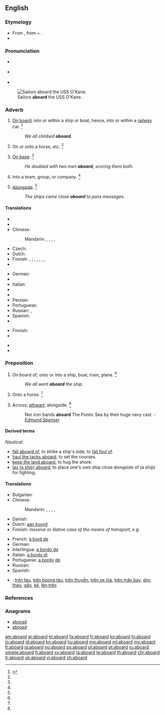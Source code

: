 ==English==

===Etymology===
* From {{etyl|enm|en}} {{term|abord|lang=enm}}, from {{term|a-||on|lang=enm}} + {{term|bord||board, side of a ship|lang=enm}}.
* {{prefix|a|board}}

===Pronunciation===
* {{a|UK}} {{IPA|/əˈbɔːrd/}}
* {{a|US}} {{IPA|/əˈbɔrd/}}
* {{audio|en-us-aboard.ogg|Audio (US)}}

[[File:US Navy 111116-N-RI884-003 Sailors aboard the guided-missile destroyer USS O'Kane (DDG 77) prepare for an underway replenishment.jpg|thumb|Sailors '''aboard''' the USS O'Kane.]]
===Adverb===
{{en-adv|-}}

# [[on board|On board]]; into or within a ship or boat; hence, into or within a [[railway]] car. {{defdate|First attested around 1350 to 1470.}}<ref name=SOED>{{reference-book | last =| first = | authorlink =  | coauthors =  | editor =Brown, Lesley  | others =  | title = The Shorter Oxford English Dictionary | origdate =  | origyear = 1933| origmonth =  | url =  | format =  | accessdate =  | accessyear =  | accessmonth =  | edition = 5th | date =  | year =2003| month =  | publisher =Oxford University Press  | location =Oxford, UK | language =  | id =  | doi = | isbn =978-0-19-860575-7 | lccn = | ol = | pages =6| chapter =  | chapterurl =  | quote =}}</ref>
#: ''We all climbed '''aboard'''.''
# On or onto a horse, etc. {{defdate|First attested in the late 19<sup>th</sup> century.}}<ref name=SOED/>
# {{baseball}} [[on base|On base]]. {{defdate|First attested in the mid 20<sup>th</sup> century.}}<ref name=SOED/>
#: ''He doubled with two men '''aboard''', scoring them both.''
# Into a team, group, or company. {{defdate|First attested in the mid 20<sup>th</sup> century.}}<ref name=SOED/>
# {{nautical}} [[alongside|Alongside]]. {{defdate|First attested around 1350 to 1470.}}<ref name=SOED/>
#: ''The ships came close '''aboard''' to pass messages.''

====Translations====
{{trans-top|on board}}
* {{trreq|ar}}
* {{trreq|hy}}
* Chinese:
*: Mandarin: {{qualifier|board a car, train}} {{t-|cmn|上車|sc=Hani}}, {{t-|cmn|上车|tr=shàngchē|sc=Hani}}, {{qualifier|boat, ship}} {{t|cmn|上船|tr=shàngchuán|sc=Hani}}, {{qualifier|aeroplane}} {{t|cmn|上飛機|sc=Hani}}, {{t|cmn|上飞机|tr=shàng fēijī|sc=Hani}}
* Czech: {{t-|cs|na palubě}}
* Dutch: {{t-|nl|aan boord}}
* Finnish: {{t-|fi|kyytiin}},  {{t-|fi|kyydissä}} {{gloss|general}};  {{t-|fi|laivaan}},  {{t-|fi|laivassa}},  {{t-|fi|koneeseen}},  {{t-|fi|koneessa}},  {{t-|fi|vaunuun}}, {{t-|fi|vaunuissa}}  {{gloss|specific}}
* {{trreq|fr}}
{{trans-mid}}
* German: {{t+|de|an Bord}}
* {{trreq|hi}}
* Italian: {{t-|it|a bordo}}
* {{trreq|ja}}
* {{trreq|ko}}
* Persian: {{t-|fa|روی یا داخل|sc=fa-Arab}}
* Portuguese: {{t-|pt|a bordo}}
* Russian: {{t-|ru|на борту|tr=na bortú}} {{gloss|within}}, {{t-|ru|на борт|tr=na bort}}  {{gloss|into}}
* Spanish: {{t-|es|a bordo}}
* {{trreq|vi}}
{{trans-bottom}}

{{trans-top|baseball}}
* Finnish: {{t-|fi|pesällä}}
* {{trreq|ja}}
{{trans-mid}}
* {{trreq|ko}}
* {{trreq|es}}
{{trans-bottom}}

===Preposition===
{{en-prep}}

# On board of; onto or into a ship, boat, train, plane. {{defdate|First attested around 1350 to 1470.}}<ref name=SOED/>
#: ''We all went '''aboard''' the ship.''
# Onto a horse. {{defdate|First attested in the mid 20<sup>th</sup> century.}}<ref name=SOED/>
# {{obsolete}} Across; [[athwart]]; alongside. {{defdate|First attested in the early 16<sup>th</sup> century.}}<ref name=SOED/>
#: {{rfdate}} Nor iron bands '''aboard''' The Pontic Sea by their huge navy cast. - ''[[w:Edmund Spenser|Edmund Spenser]]''

====Derived terms====
{{rfc|definitions belong in separate entries}}
''Nautical'':
* [[fall aboard of]], to strike a ship's side; to [[fall foul of]].
* [[haul the tacks aboard]], to set the courses.
* [[keep the land aboard]], to hug the shore.
* [[lay (a ship) aboard]], to place one's own ship close alongside of (a ship) for fighting.

====Translations====
{{trans-top|on board of}}
* Bulgarian: {{t-|bg|на борда}}
* Chinese:
*: Mandarin: {{qualifier|board a car, train}} {{t-|cmn|上車|sc=Hani}}, {{t-|cmn|上车|tr=shàngchē|sc=Hani}}, {{qualifier|boat, ship}} {{t|cmn|上船|tr=shàngchuán|sc=Hani}}, {{qualifier|aeroplane}} {{t|cmn|上飛機|sc=Hani}}, {{t|cmn|上飞机|tr=shàng fēijī|sc=Hani}}
* Danish: {{t-|da|om bord (på)}}
* Dutch: [[aan boord]]
* Finnish: ''inessive or illative case of the means of transport, e.g.'' {{t-|fi|laivaan}}
{{trans-mid}}
* French: [[à bord de]]
* German: {{t+|de|an Bord}}
* Interlingua: [[a bordo de]]
* Italian: [[a bordo di]]
* Portuguese: [[a bordo]] [[de]]
* Russian: {{t-|ru|на борту|tr=na bortú|sc=Cyrl}}
* Spanish: {{t-SOP|es|[[a bordo]] [[de]]}}
{{trans-bottom}}

{{checktrans}}
* {{ttbc|vi}}: [[trên tàu]], [[trên boong tàu]], [[trên thuyền]], [[trên xe lửa]], [[trên máy bay]], [[dọc theo]], [[gần]], [[kế]], [[lên trên]]

===References===
<references/>

===Anagrams===
* [[aborad#English|aborad]]
* [[abroad#English|abroad]]

[[am:aboard]]
[[ar:aboard]]
[[et:aboard]]
[[fa:aboard]]
[[fr:aboard]]
[[ko:aboard]]
[[hi:aboard]]
[[io:aboard]]
[[id:aboard]]
[[kn:aboard]]
[[hu:aboard]]
[[mg:aboard]]
[[ml:aboard]]
[[my:aboard]]
[[fj:aboard]]
[[ja:aboard]]
[[no:aboard]]
[[ps:aboard]]
[[pl:aboard]]
[[pt:aboard]]
[[ru:aboard]]
[[simple:aboard]]
[[fi:aboard]]
[[sv:aboard]]
[[ta:aboard]]
[[te:aboard]]
[[th:aboard]]
[[chr:aboard]]
[[tr:aboard]]
[[uk:aboard]]
[[vi:aboard]]
[[zh:aboard]]